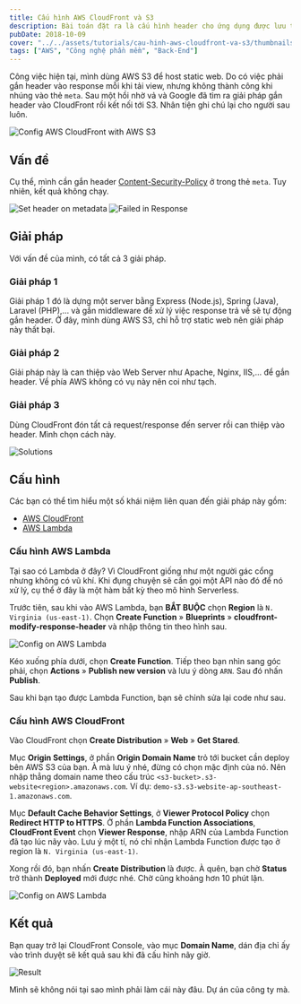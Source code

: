 ```yaml
---
title: Cấu hình AWS CloudFront và S3
description: Bài toán đặt ra là cấu hình header cho ứng dụng được lưu trên S3. Giải pháp là dùng CloudFront để cấu hình header của response.
pubDate: 2018-10-09
cover: "../../assets/tutorials/cau-hinh-aws-cloudfront-va-s3/thumbnails.jpg"
tags: ["AWS", "Công nghệ phần mềm", "Back-End"]
---
```


Công việc hiện tại, mình dùng AWS S3 để host static web. Do có việc phải gắn header vào response mỗi khi tải view, nhưng không thành công khi nhúng vào thẻ `meta`. Sau một hồi nhờ vả và Google đã tìm ra giải pháp gắn header vào CloudFront rồi kết nối tới S3. Nhân tiện ghi chú lại cho người sau luôn.

![Config AWS CloudFront with AWS S3](../../assets/tutorials/cau-hinh-aws-cloudfront-va-s3/thumbnails.jpg)

## Vấn đề

Cụ thể, mình cần gắn header [Content-Security-Policy](https://developer.mozilla.org/en-US/docs/Web/HTTP/Headers/Content-Security-Policy) ở trong thẻ `meta`. Tuy nhiên, kết quả không chạy.

![Set header on metadata](../../assets/tutorials/cau-hinh-aws-cloudfront-va-s3/failed-set-header.jpg) ![Failed in Response](../../assets/tutorials/cau-hinh-aws-cloudfront-va-s3/failed-network.jpg)

## Giải pháp

Với vấn đề của mình, có tất cả 3 giải pháp.

### Giải pháp 1

Giải pháp 1 đó là dựng một server bằng Express (Node.js), Spring (Java), Laravel (PHP),... và gắn middleware để xử lý việc response trả về sẽ tự động gắn header. Ở đây, mình dùng AWS S3, chỉ hỗ trợ static web nên giải pháp này thất bại.

### Giải pháp 2

Giải pháp này là can thiệp vào Web Server như Apache, Nginx, IIS,... để gắn header. Về phía AWS không có vụ này nên coi như tạch.

### Giải pháp 3

Dùng CloudFront đón tất cả request/response đến server rồi can thiệp vào header. Mình chọn cách này.

![Solutions](../../assets/tutorials/cau-hinh-aws-cloudfront-va-s3/solutions.jpg)

## Cấu hình

Các bạn có thể tìm hiểu một số khái niệm liên quan đến giải pháp này gồm:

- [AWS CloudFront](https://aws.amazon.com/cloudfront/)
- [AWS Lambda](https://aws.amazon.com/lambda/)

### Cấu hình AWS Lambda

Tại sao có Lambda ở đây? Vì CloudFront giống như một người gác cổng nhưng không có vũ khí. Khi đụng chuyện sẽ cần gọi một API nào đó để nó xử lý, cụ thể ở đây là một hàm bất kỳ theo mô hình Serverless.

Trước tiên, sau khi vào AWS Lambda, bạn **BẮT BUỘC** chọn **Region** là `N. Virginia (us-east-1)`. Chọn **Create Function** » **Blueprints** » **cloudfront-modify-response-header** và nhập thông tin theo hình sau.

![Config on AWS Lambda](../../assets/tutorials/cau-hinh-aws-cloudfront-va-s3/aws-lambda.jpg)

Kéo xuống phía dưới, chọn **Create Function**. Tiếp theo bạn nhìn sang góc phải, chọn **Actions** » **Publish new version** và lưu ý dòng `ARN`. Sau đó nhấn **Publish**.

Sau khi bạn tạo được Lambda Function, bạn sẽ chỉnh sửa lại code như sau.

### Cấu hình AWS CloudFront

Vào CloudFront chọn **Create Distribution** » **Web** » **Get Stared**.

Mục **Origin Settings**, ở phần **Origin Domain Name** trỏ tới bucket cần deploy bên AWS S3 của bạn. À mà lưu ý nhé, đừng có chọn mặc định của nó. Nên nhập thẳng domain name theo cấu trúc `<s3-bucket>.s3-website<region>.amazonaws.com`. Ví dụ: `demo-s3.s3-website-ap-southeast-1.amazonaws.com`.

Mục **Default Cache Behavior Settings**, ở **Viewer Protocol Policy** chọn **Redirect HTTP to HTTPS**. Ở phần **Lambda Function Associations**, **CloudFront Event** chọn **Viewer Response**, nhập ARN của Lambda Function đã tạo lúc nãy vào. Lưu ý một tí, nó chỉ nhận Lambda Function được tạo ở region là `N. Virginia (us-east-1)`.

Xong rồi đó, bạn nhấn **Create Distribution** là được. À quên, bạn chờ **Status** trở thành **Deployed** mới được nhé. Chờ cũng khoảng hơn 10 phút lận.

![Config on AWS Lambda](../../assets/tutorials/cau-hinh-aws-cloudfront-va-s3/aws-cloudfront.jpg)

## Kết quả

Bạn quay trở lại CloudFront Console, vào mục **Domain Name**, dán địa chỉ ấy vào trình duyệt sẽ kết quả sau khi đã cấu hình nãy giờ.

![Result](../../assets/tutorials/cau-hinh-aws-cloudfront-va-s3/result.jpg)

Mình sẽ không nói tại sao mình phải làm cái này đâu. Dự án của công ty mà.

